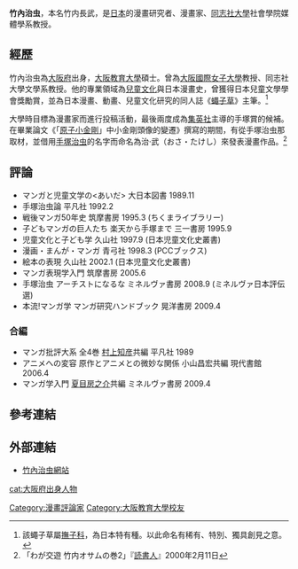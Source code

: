 {{roughtranslation|time=2018-05-25T01:34:04+00:00}}
{{Japanese|japanese=竹內 オサム|kana=たけうち おさむ|romaji=Takeuchi Osamu}}
'''竹內治虫'''{{BD|1951年|catIdx=Takeuchi Osamu}}，本名竹内長武，是[[日本|日本]]的漫畫研究者、漫畫家、[[同志社大學|同志社大學]]社會學院媒體學系教授。

==經歷==
竹內治虫為[[大阪府|大阪府]]出身，[[大阪教育大學|大阪教育大學]]碩士。曾為[[大阪國際女子大學|大阪國際女子大學]]教授、同志社大學文學系教授。他的專業領域為[[兒童文化|兒童文化]]與日本漫畫史，曾獲得日本兒童文學學會獎勵賞，並為日本漫畫、動畫、兒童文化研究的同人誌《[[蠅子草屬|蠅子草]]》主筆。<ref>該蠅子草屬[[撫子科|撫子科]]，為日本特有種。以此命名有稀有、特別、獨具創見之意。</ref>

大學時目標為漫畫家而進行投稿活動，最後兩度成為[[集英社|集英社]]主導的手塚賞的候補。在畢業論文《「[[原子小金剛|原子小金剛]]」中小金剛頭像的變遷》撰寫的期間，有從手塚治虫那取材，並借用[[手塚治虫|手塚治虫]]的名字而命名為治‧武（おさ・たけし）來發表漫畫作品。<ref>「わが交遊 竹内オサムの巻2」『[[読書人|読書人]]』2000年2月11日</ref>

== 評論 ==
*マンガと児童文学の<あいだ> 大日本図書 1989.11
*手塚治虫論 平凡社 1992.2
*戦後マンガ50年史 筑摩書房 1995.3 (ちくまライブラリー)
*子どもマンガの巨人たち 楽天から手塚まで 三一書房 1995.9
*児童文化と子ども学 久山社 1997.9 (日本児童文化史叢書)
*漫画・まんが・マンガ 青弓社 1998.3 (PCCブックス)
*絵本の表現 久山社 2002.1 (日本児童文化史叢書)
*マンガ表現学入門 筑摩書房 2005.6
*手塚治虫 アーチストになるな ミネルヴァ書房 2008.9 (ミネルヴァ日本評伝選)
*本流!マンガ学 マンガ研究ハンドブック 晃洋書房 2009.4

=== 合編 ===
*マンガ批評大系 全4巻 [[村上知彦|村上知彦]]共編 平凡社 1989
*アニメへの変容 原作とアニメとの微妙な関係 小山昌宏共編 現代書館 2006.4
*マンガ学入門 [[夏目房之介|夏目房之介]]共編 ミネルヴァ書房 2009.4

==參考連結==
<div class="references-small">
<references />
</div>

== 外部連結 ==
*[http://www8.plala.or.jp/otakeuch/index.html 竹內治虫網站] {{Wayback|url=http://www8.plala.or.jp/otakeuch/index.html |date=20210126160522 }}

{{normdaten}}
{{DEFAULTSORT:Takeuchi Osamu}}
[[cat:大阪府出身人物|cat:大阪府出身人物]]
[[Category:漫畫評論家|Category:漫畫評論家]]
[[Category:大阪教育大學校友|Category:大阪教育大學校友]]